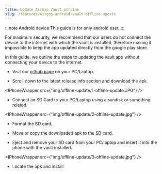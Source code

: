 ```yaml
---
title: Update AirGap Vault offline
slug: /features/Airgap-android-vault-offline-update
---
```



:::note Android device
This guide is for only android user.
:::

For maximum security, we recommend that our users do not connect the device to the internet with which the vault is installed, therefore making it impossible to keep the app updated directly from the google play store. 

In this guide, we outline the steps to updating the vault app without connecting your device to the internet.

- Visit our [github page](https://github.com/airgap-it/airgap-vault/releases) on your PC/Laptop.

- Scroll down to the latest release info section and download the apk.

<IPhoneWrapper src={"img/offline-update/1-offline-update.JPG"} />

- Connect an SD Card to your PC/Laptop using a sandisk or something related.

<IPhoneWrapper src={"img/offline-update/2-offline-update.jpg"} />

- Format the SD card.

- Move or copy the downloaded apk to the SD card.

- Eject and remove your SD card from your PC/laptop and insert it into the phone with the vault installed.

<IPhoneWrapper src={"img/offline-update/3-offline-update.jpg"} />

- Locate the apk and install

